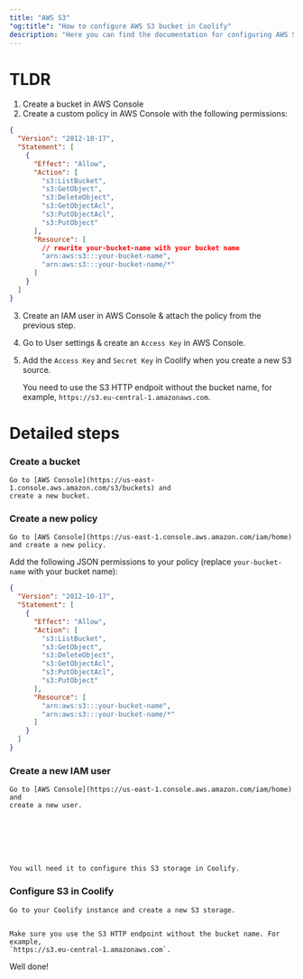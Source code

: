 ```yaml
---
title: "AWS S3"
"og:title": "How to configure AWS S3 bucket in Coolify"
description: "Here you can find the documentation for configuring AWS S3 bucket in Coolify."
---
```


# TLDR

1. Create a bucket in AWS Console
2. Create a custom policy in AWS Console with the following permissions:

```json
{
  "Version": "2012-10-17",
  "Statement": [
    {
      "Effect": "Allow",
      "Action": [
        "s3:ListBucket",
        "s3:GetObject",
        "s3:DeleteObject",
        "s3:GetObjectAcl",
        "s3:PutObjectAcl",
        "s3:PutObject"
      ],
      "Resource": [
        // rewrite your-bucket-name with your bucket name
        "arn:aws:s3:::your-bucket-name",
        "arn:aws:s3:::your-bucket-name/*"
      ]
    }
  ]
}
```

3. Create an IAM user in AWS Console & attach the policy from the previous step.
4. Go to User settings & create an `Access Key` in AWS Console.
5. Add the `Access Key` and `Secret Key` in Coolify when you create a new S3 source.
   
     You need to use the S3 HTTP endpoit without the bucket name, for example,
     `https://s3.eu-central-1.amazonaws.com`.
   

# Detailed steps

### Create a bucket



    Go to [AWS Console](https://us-east-1.console.aws.amazon.com/s3/buckets) and
    create a new bucket. 
  
 


### Create a new policy



    Go to [AWS Console](https://us-east-1.console.aws.amazon.com/iam/home) and create a new policy.

  

   Add the following JSON permissions to your policy (replace `your-bucket-name` with your bucket name):
```json
{
  "Version": "2012-10-17",
  "Statement": [
    {
      "Effect": "Allow",
      "Action": [
        "s3:ListBucket",
        "s3:GetObject",
        "s3:DeleteObject",
        "s3:GetObjectAcl",
        "s3:PutObjectAcl",
        "s3:PutObject"
      ],
      "Resource": [
        "arn:aws:s3:::your-bucket-name",
        "arn:aws:s3:::your-bucket-name/*"
      ]
    }
  ]
}
```

  


### Create a new IAM user


 
    Go to [AWS Console](https://us-east-1.console.aws.amazon.com/iam/home) and
    create a new user. 

  
 

  

 
    You will need it to configure this S3 storage in Coolify.

  


### Configure S3 in Coolify



    Go to your Coolify instance and create a new S3 storage.


    Make sure you use the S3 HTTP endpoint without the bucket name. For example,
    `https://s3.eu-central-1.amazonaws.com`. 
  


Well done!